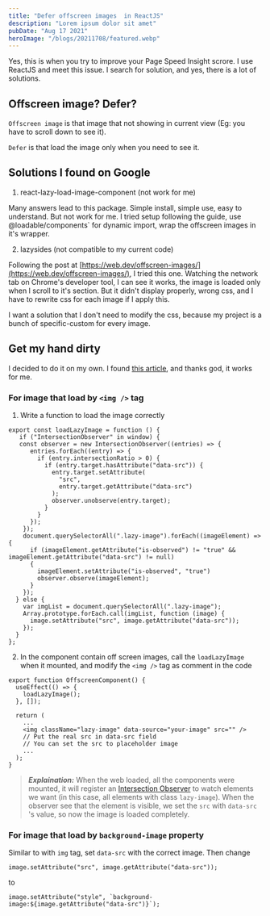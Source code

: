 ```yaml
---
title: "Defer offscreen images  in ReactJS"
description: "Lorem ipsum dolor sit amet"
pubDate: "Aug 17 2021"
heroImage: "/blogs/20211708/featured.webp"
---
```


Yes, this is when you try to improve your Page Speed Insight scrore. I use ReactJS and meet this issue. I search for solution, and yes, there is a lot of solutions.

## Offscreen image? Defer?

`Offscreen image` is that image that not showing in current view (Eg: you have to scroll down to see it).

`Defer` is that load the image only when you need to see it.

## Solutions I found on Google

1.  react-lazy-load-image-component (not work for me)

Many answers lead to this package. Simple install, simple use, easy to understand. But not work for me. I tried setup following the guide, use @loadable/components\` for dynamic import, wrap the offscreen images in it's wrapper.

2. lazysides (not compatible to my current code)

Following the post at [https://web.dev/offscreen-images/](https://web.dev/offscreen-images/), I tried this one. Watching the network tab on Chrome's developer tool, I can see it works, the image is loaded only when I scroll to it's section. But it didn't display properly, wrong css, and I have to rewrite css for each image if I apply this.

I want a solution that I don't need to modify the css, because my project is a bunch of specific-custom for every image.

## Get my hand dirty

I decided to do it on my own. I found [this article](https://www.tezify.com/how-to/defer-offscreen-images/), and thanks god, it works for me.

### For image that load by `<img />` tag

1. Write a function to load the image correctly

```plaintext
export const loadLazyImage = function () {
   if ("IntersectionObserver" in window) {
   const observer = new IntersectionObserver((entries) => {
      entries.forEach((entry) => {
        if (entry.intersectionRatio > 0) {
          if (entry.target.hasAttribute("data-src")) {
            entry.target.setAttribute(
              "src",
              entry.target.getAttribute("data-src")
            );
            observer.unobserve(entry.target);
          }
        }
      });
    });
    document.querySelectorAll(".lazy-image").forEach((imageElement) => {
      if (imageElement.getAttribute("is-observed") != "true" && imageElement.getAttribute("data-src") != null)
      {
        imageElement.setAttribute("is-observed", "true")
        observer.observe(imageElement);
      }
    });
  } else {
    var imgList = document.querySelectorAll(".lazy-image");
    Array.prototype.forEach.call(imgList, function (image) {
      image.setAttribute("src", image.getAttribute("data-src"));
    });
  }
};
```

2. In the component contain off screen images, call the `loadLazyImage` when it mounted, and modify the `<img />` tag as comment in the code

```plaintext
export function OffscreenComponent() {
  useEffect(() => {
    loadLazyImage();
  }, []);

  return (
    ...
    <img className="lazy-image" data-source="your-image" src="" />
    // Put the real src in data-src field
    // You can set the src to placeholder image
    ...
  );
}
```

> **_Explaination:_** When the web loaded, all the components were mounted, it will register an [Intersection Observer](https://developer.mozilla.org/en-US/docs/Web/API/Intersection_Observer_API) to watch elements we want (in this case, all elements with class `lazy-image`). When the observer see that the element is visible, we set the `src` with `data-src` 's value, so now the image is loaded completely.

### For image that load by `background-image` property

Similar to with `img` tag, set `data-src` with the correct image. Then change

```plaintext
image.setAttribute("src", image.getAttribute("data-src"));
```

to

```plaintext
image.setAttribute("style", `background-image:${image.getAttribute("data-src")}`);
```
